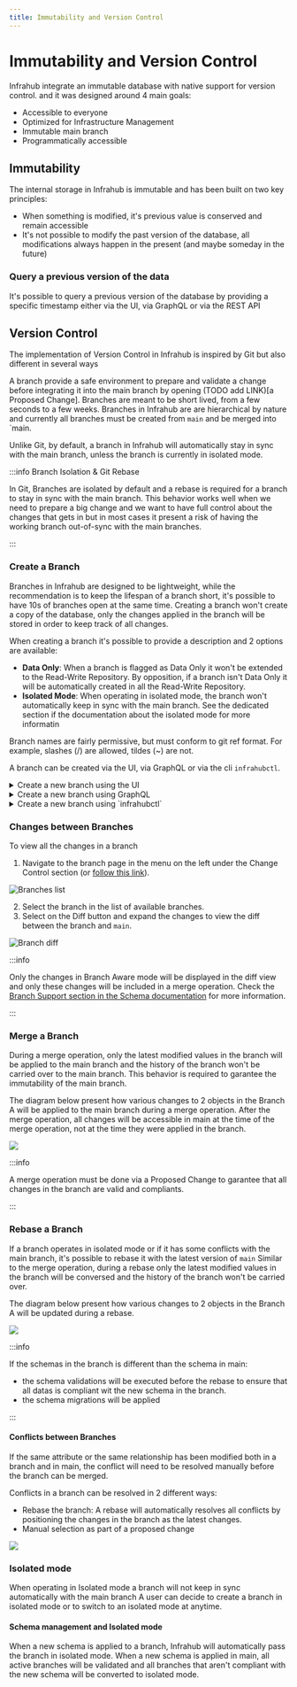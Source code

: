 ```yaml
---
title: Immutability and Version Control
---
```


# Immutability and Version Control

Infrahub integrate an immutable database with native support for version control.
and it was designed around 4 main goals:
- Accessible to everyone
- Optimized for Infrastructure Management
- Immutable main branch
- Programmatically accessible

## Immutability

The internal storage in Infrahub is immutable and has been built on two key principles:
- When something is modified, it's previous value is conserved and remain accessible
- It's not possible to modify the past version of the database, all modifications always happen in the present (and maybe someday in the future)

### Query a previous version of the data

It's possible to query a previous version of the database by providing a specific timestamp either via the UI, via GraphQL or via the REST API

## Version Control

The implementation of Version Control in Infrahub is inspired by Git but also different in several ways

A branch provide a safe environment to prepare and validate a change before integrating it into the main branch by opening (TODO add LINK)[a Proposed Change].
Branches are meant to be short lived, from a few seconds to a few weeks. Branches in Infrahub are are hierarchical by nature and currently all branches must be created from `main` and be merged into `main.

Unlike Git, by default, a branch in Infrahub will automatically stay in sync with the main branch, unless the branch is currently in isolated mode.

:::info Branch Isolation & Git Rebase

In Git, Branches are isolated by default and a rebase is required for a branch to stay in sync with the main branch.
This behavior works well when we need to prepare a big change and we want to have full control about the changes that gets in but in most cases
it present a risk of having the working branch out-of-sync with the main branches.

:::

### Create a Branch

Branches in Infrahub are designed to be lightweight, while the recommendation is to keep the lifespan of a branch short, it's possible to have 10s of branches open at the same time.
Creating a branch won't create a copy of the database, only the changes applied in the branch will be stored in order to keep track of all changes.

When creating a branch it's possible to provide a description and 2 options are available:
- **Data Only**: When a branch is flagged as Data Only it won't be extended to the Read-Write Repository. By opposition, if a branch isn't Data Only it will be automatically created in all the Read-Write Repository.
- **Isolated Mode**: When operating in isolated mode, the branch won't automatically keep in sync with the main branch. See the dedicated section if the documentation about the isolated mode for more informatin

Branch names are fairly permissive, but must conform to git ref format. For example, slashes (/) are allowed, tildes (~) are not.

A branch can be created via the UI, via GraphQL or via the cli `infrahubctl`.

<details>
  <summary>Create a new branch using the UI</summary>

  You can create a new branch in the frontend by using the button with a `+ sign` in the top right corner, next to the name of the current branch, i.e., `main`.

  ![](../media/tutorial_1_branch_creation.png)

</details>

<details>
  <summary>Create a new branch using GraphQL</summary>

  Use the GraphQL mutation below to create a new branch named `cr1234`

  ```graphql
  # Endpoint : http://127.0.0.1:8000/graphql/main
  mutation {
    BranchCreate(data: { name: "cr1234", is_data_only: false}) {
      ok
      object {
        id
        name
      }
    }
  }
  ```
</details>

<details>
  <summary>Create a new branch using `infrahubctl`</summary>

  Use the command below to create a new branch named `cr1234`

  ```bash
  infrahubctl branch create cr1234
  ```

</details>


### Changes between Branches

To view all the changes in a branch

1. Navigate to the branch page in the menu on the left under the Change Control section (or [follow this link](http://localhost:8000/branches/)).

![Branches list](../media/tutorial_1_branch_list.png)

2. Select the branch in the list of available branches.
3. Select on the Diff button and expand the changes to view the diff between the branch and `main`.

![Branch diff](../media/tutorial_1_branch_diff.png)


:::info

Only the changes in Branch Aware mode will be displayed in the diff view and only these changes will be included in a merge operation.
Check the [Branch Support section in the Schema documentation](/topics/schema#branch-support) for more information.

:::

### Merge a Branch

During a merge operation, only the latest modified values in the branch will be applied to the main branch and the history of the branch won't be carried over to the main branch.
This behavior is required to garantee the immutability of the main branch.

The diagram below present how various changes to 2 objects in the Branch A will be applied to the main branch during a merge operation.
After the merge operation, all changes will be accessible in main at the time of the merge operation, not at the time they were applied in the branch.

![](../media/branch_merge.excalidraw.svg)

:::info

A merge operation must be done via a Proposed Change to garantee that all changes in the branch are valid and compliants.

:::



### Rebase a Branch

If a branch operates in isolated mode or if it has some conflicts with the main branch, it's possible to rebase it with the latest version of `main`
Similar to the merge operation, during a rebase only the latest modified values in the branch will be conversed and the history of the branch won't be carried over.

The diagram below present how various changes to 2 objects in the Branch A will be updated during a rebase.

![](../media/branch_rebase_no_conflict.excalidraw.svg)

:::info

If the schemas in the branch is different than the schema in main:
- the schema validations will be executed before the rebase to ensure that all datas is compliant wit the new schema in the branch.
- the schema migrations will be applied

:::

#### Conflicts between Branches

If the same attribute or the same relationship has been modified both in a branch and in main, the conflict will need to be resolved manually before the branch can be merged.

Conflicts in a branch can be resolved in 2 different ways:
- Rebase the branch: A rebase will automatically resolves all conflicts by positioning the changes in the branch as the latest changes.
- Manual selection as part of a proposed change

![](../media/branch_conflict.excalidraw.svg)

### Isolated mode

When operating in Isolated mode a branch will not keep in sync automatically with the main branch
A user can decide to create a branch in isolated mode or to switch to an isolated mode at anytime.

#### Schema management and Isolated mode

When a new schema is applied to a branch, Infrahub will automatically pass the branch in isolated mode.
When a new schema is applied in main, all active branches will be validated and all branches that aren't compliant with the new schema will be converted to isolated mode.



